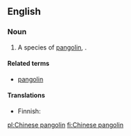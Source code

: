 ==English==
{{rfi}}
{{wikipedia|pangolin}}

===Noun===
{{en-noun|head=[[Chinese]] [[pangolin]]}}

# A species of [[pangolin]], {{taxlink|Manis pentadactyla|species}}.

====Related terms====
* [[pangolin]]

====Translations====
{{trans-top|species of pangolin}}
* Finnish: {{t|fi|kiinanmuurahaiskäpy}}
{{trans-mid}}
{{trans-bottom}}

[[pl:Chinese pangolin]]
[[fi:Chinese pangolin]]